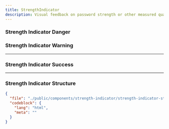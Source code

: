 ```yaml
---
title: StrengthIndicator
description: Visual feedback on password strength or other measured qualities.
---
```


<ComponentPreview name="strength-indicator" />

### Strength Indicator Danger

<ComponentPreview name="strength-indicator-danger" />

### Strength Indicator Warning

<ComponentPreview name="strength-indicator-warning" />

---

### Strength Indicator Success

<ComponentPreview name="strength-indicator-success" />

---

### Strength Indicator Structure

```json doc-gen:file
{
  "file": "./public/components/strength-indicator/strength-indicator-structure.html",
  "codeblock": {
    "lang": "html",
    "meta": ""
  }
}
```